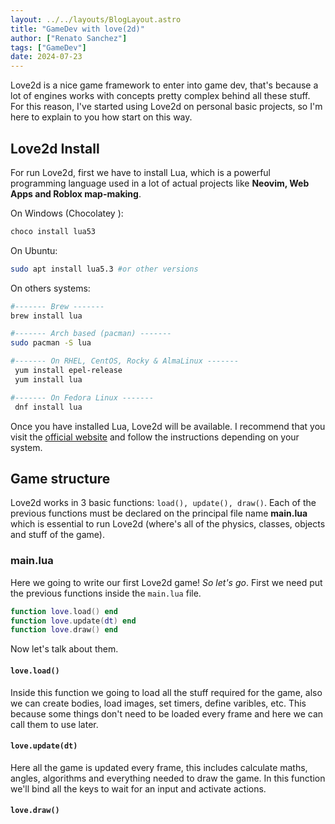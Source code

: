 ```yaml
---
layout: ../../layouts/BlogLayout.astro
title: "GameDev with love(2d)"
author: ["Renato Sanchez"]
tags: ["GameDev"]
date: 2024-07-23
---
```


Love2d is a nice game framework to enter into game dev, that's because a lot of engines works with concepts pretty complex behind all these stuff. For this reason, I've started using Love2d on personal basic projects, so I'm here to explain to you how start on this way.

## Love2d Install

For run Love2d, first we have to install Lua, which is a powerful programming language used in a lot of actual projects like **Neovim, Web Apps and Roblox map-making**.

On Windows (Chocolatey ):

```bash
choco install lua53
```

On Ubuntu:

```bash
sudo apt install lua5.3 #or other versions
```

On others systems:

```bash
#------- Brew -------
brew install lua

#------- Arch based (pacman) -------
sudo pacman -S lua

#------- On RHEL, CentOS, Rocky & AlmaLinux -------
 yum install epel-release
 yum install lua

#------- On Fedora Linux -------
 dnf install lua
```

Once you have installed Lua, Love2d will be available. I recommend that you visit the [official website](https://love2d.org/) and follow the instructions depending on your system.

## Game structure

Love2d works in 3 basic functions: `load(), update(), draw()`. Each of the previous functions must be declared on the principal file name **main.lua** which is essential to run Love2d (where's all of the physics, classes, objects and stuff of the game).

### main.lua

Here we going to write our first Love2d game! _So let's go_. First we need put the previous functions inside the `main.lua` file.

```lua
function love.load() end
function love.update(dt) end
function love.draw() end
```

Now let's talk about them.

#### `love.load()`

Inside this function we going to load all the stuff required for the game, also we can create bodies, load images, set timers, define varibles, etc. This because some things don't need to be loaded every frame and here we can call them to use later.

#### `love.update(dt)`
Here all the game is updated every frame, this includes calculate maths, angles, algorithms and everything needed to draw the game. In this function we'll bind all the keys to wait for an input and activate actions.

#### `love.draw()`
